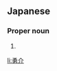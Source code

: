 ==Japanese==
{{ja-kanjitab|ゆう|すけ}}

===Proper noun===
{{ja-pos|ゆうすけ|proper}}

# {{given name|male|lang=ja|sort=ゆうすけ}}

[[li:勇介]]